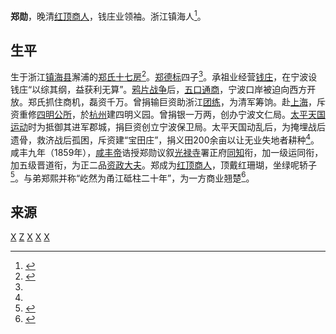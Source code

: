 '''郑勋'''，晚清[[红顶商人|红顶商人]]，钱庄业领袖。浙江镇海人<ref name="xun">{{cite web |url=http://culture.people.com.cn/GB/22226/65566/65568/6728912.html |title=钱庄业巨子郑浦山古墓兀现 揭世代经商之谜 |publisher=人民网 |author=文化频道 |date=2008年1月3日 |accessdate=2014年12月24日 |archive-date=2014年12月24日 |archive-url=https://web.archive.org/web/20141224085725/http://culture.people.com.cn/GB/22226/65566/65568/6728912.html |dead-url=no }}</ref>。

==生平==

生于浙江[[镇海县|镇海县]]澥浦的[[郑氏十七房|郑氏十七房]]<ref>{{cite web |url=http://news.sohu.com/20090915/n266729724.shtml |title=郑氏十七房破译甬商密码 最早红顶商人是郑勋 |publisher=搜狐新闻 |author=杭州网—都市快报 |date=2009年9月15日 |accessdate=2014年12月24日 |archive-date=2014年12月24日 |archive-url=https://web.archive.org/web/20141224094949/http://news.sohu.com/20090915/n266729724.shtml |dead-url=no }}</ref>。[[郑德标|郑德标]]四子<ref name="xun"/>。承祖业经营[[钱庄|钱庄]]，在宁波设钱庄“以综其纲，益获利无算”。[[鸦片战争|鸦片战争]]后，[[五口通商|五口通商]]，宁波口岸被迫向西方开放。郑氏抓住商机，磊资千万。曾捐输巨资助浙江[[团练|团练]]，为清军筹饷。赴[[上海|上海]]，斥资重修[[四明公所|四明公所]]，於[[杭州|杭州]]建四明义园。曾捐银一万两，创办宁波文仁局。[[太平天国运动|太平天国运动]]时为抵御其进军郡城，捐巨资创立宁波保卫局。太平天国动乱后，为掩埋战后遗骨，救济战后孤困，斥资建“宝田庄”，捐义田200余亩以让无业失地者耕种<ref name="xun"/>。咸丰九年（1859年），[[咸丰帝|咸丰帝]]诰授郑勋议叙[[光禄寺|光禄寺]]署正府[[同知|同知]]衔，加一级运同衔，加五级晋道衔，为正二品[[资政大夫|资政大夫]]。郑成为[[红顶商人|红顶商人]]，顶戴红珊瑚，坐绿呢轿子<ref>{{cite web |url=http://www.zhxww.net/zhnews405/rwgs/wh/20090605140129.htm |title=官商互济话郑氏 |publisher=镇海新闻网 |author=镇海足迹 |date=2009-06-05 |accessdate=2014-12-24 |archive-date=2014-12-24 |archive-url=https://web.archive.org/web/20141224094702/http://www.zhxww.net/zhnews405/rwgs/wh/20090605140129.htm |dead-url=no }}</ref>。与弟郑熙并称“屹然为甬江砥柱二十年”，为一方商业翘楚<ref>{{cite web|url=http://pucha.sach.gov.cn/tabid/74/InfoID/6137/Default.aspx|title=宁波钱庄业巨子郑浦山的古墓兀现于世|publisher=第三次全国文物普查|date=2008-01-02|accessdate=2014-12-24|archive-date=2014-12-24|archive-url=https://web.archive.org/web/20141224090711/http://pucha.sach.gov.cn/tabid/74/InfoID/6137/Default.aspx|dead-url=yes}}</ref>。

==来源==
{{reflist|2}}

[[Category:镇海县人|X]]
[[Category:清朝商人|Z]]
[[Category:十七房郑氏|X]]
[[Category:中国银行家|X]]
[[Category:宁波商帮|X]]